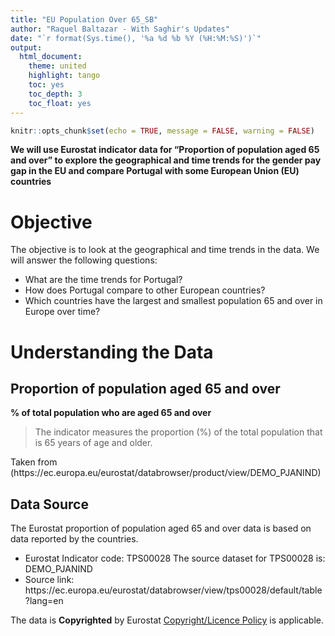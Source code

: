```yaml
---
title: "EU Population Over 65_SB"
author: "Raquel Baltazar - With Saghir's Updates"
date: "`r format(Sys.time(), '%a %d %b %Y (%H:%M:%S)')`"
output:
  html_document:
    theme: united
    highlight: tango
    toc: yes
    toc_depth: 3
    toc_float: yes
---
```


```r
knitr::opts_chunk$set(echo = TRUE, message = FALSE, warning = FALSE)
```

**We will use Eurostat indicator data for “Proportion of population aged 65 and over” to explore the geographical and time trends for the gender pay gap in the EU and compare Portugal with some European Union (EU) countries**

# Objective
The objective is to look at the geographical and time trends in the data. We will
answer the following questions:

+ What are the time trends for Portugal?
+ How does Portugal compare to other European countries?
+ Which countries have the largest and smallest population 65 and over in Europe over time?


# Understanding the Data

##  Proportion of population aged 65 and over

**% of total population who are aged 65 and over**

> The indicator measures the proportion (%) of the total population that is 65 years of age and older.

Taken from (https://ec.europa.eu/eurostat/databrowser/product/view/DEMO_PJANIND)

## Data Source 

The Eurostat proportion of population aged 65 and over data is based on data reported by the countries.

+ Eurostat Indicator code: TPS00028
The source dataset for TPS00028 is: DEMO_PJANIND
+ Source link: https://ec.europa.eu/eurostat/databrowser/view/tps00028/default/table?lang=en

The data is **Copyrighted** by Eurostat [Copyright/Licence Policy](http://ec.europa.eu/eurostat/statistics-explained/index.php/Copyright/licence_policy) is applicable.


